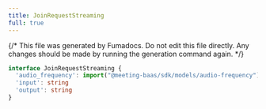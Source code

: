 ```yaml
---
title: JoinRequestStreaming
full: true
---
```


{/* This file was generated by Fumadocs. Do not edit this file directly. Any changes should be made by running the generation command again. */}



```typescript
interface JoinRequestStreaming {
  'audio_frequency': import("@meeting-baas/sdk/models/audio-frequency").AudioFrequency
  'input': string
  'output': string
}
```
